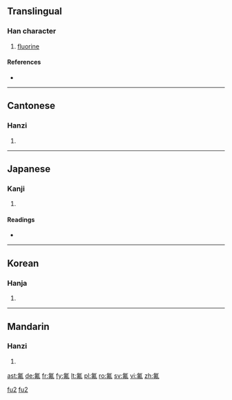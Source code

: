 ==Translingual==

===Han character===
{{Han char|rn=84|rad=气|as=05|sn=9|four=8051<sub>0</sub>|canj=人弓中中弓 (ONLLN)}}

# [[fluorine]]

====References====
* {{Han ref|kx=0599.111|dkj=17058|hdz=32011.060|uh=6C1F|ud=27679|bh=AC74|bd=44148}}

----

==Cantonese==

===Hanzi===
{{yue-hanzi|jyut=fat<sup>1</sup>|y=fat<sup>1</sup>}}

# {{defn|Cantonese|sort=气05}}

----

==Japanese==

===Kanji===
{{ja-kanji|grade=|rs=气05}}

# {{defn|Japanese|sort=气05}}

====Readings====
* {{ja-readings|on=[[ふつ]] (futsu)|kun=}}
----

==Korean==

===Hanja===
{{ko-hanja|hangeul=불|eumhun=|rv=bul|mr=pul|y=pul}}

# {{defn|Korean|sort=气05}}
----

==Mandarin==

===Hanzi===
{{cmn-hanzi|pin=[[fú]] ([[fu2]])|wg=fu<sup>2</sup>|y=fu<sup>2</sup>}}

# {{defn|Mandarin|sort=气05}}

[[Category:zh-cn:Chemical elements|fu2]]
[[Category:zh-tw:Chemical elements|fu2]]

[[ast:氟]]
[[de:氟]]
[[fr:氟]]
[[fy:氟]]
[[lt:氟]]
[[pl:氟]]
[[ro:氟]]
[[sv:氟]]
[[vi:氟]]
[[zh:氟]]